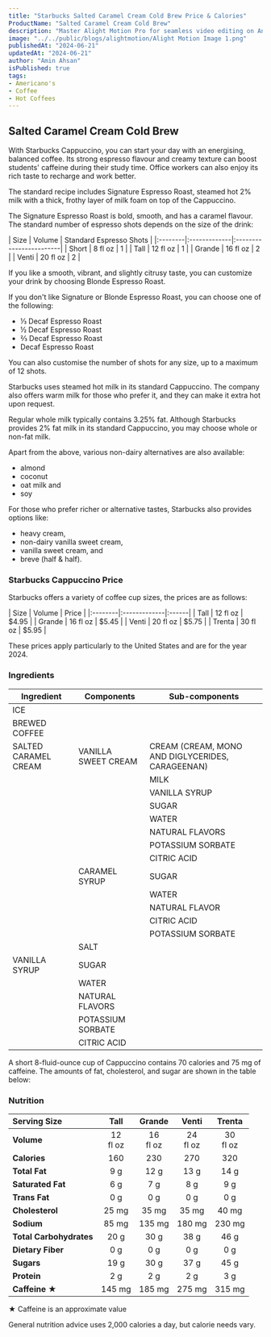 ```yaml
---
title: "Starbucks Salted Caramel Cream Cold Brew Price & Calories"
ProductName: "Salted Caramel Cream Cold Brew" 
description: "Master Alight Motion Pro for seamless video editing on Android, iOS, and Tablets with our ultimate guide, unlocking advanced features and elevating your skills in 2024!"
image: "../../public/blogs/alightmotion/Alight Motion Image 1.png"
publishedAt: "2024-06-21"
updatedAt: "2024-06-21"
author: "Amin Ahsan"
isPublished: true
tags:
- Americano's
- Coffee
- Hot Coffees   
---
```


 
## Salted Caramel Cream Cold Brew 
  
With Starbucks Cappuccino, you can start your day with an energising, balanced coffee. Its strong espresso flavour and creamy texture can boost students' caffeine during their study time. Office workers can also enjoy its rich taste to recharge and work better. 

The standard recipe includes Signature Espresso Roast, steamed hot 2% milk with a thick, frothy layer of milk foam on top of the Cappuccino.

The Signature Espresso Roast is bold, smooth, and has a caramel flavour. The standard number of espresso shots depends on the size of the drink:

<div style={{width:"300px"}}>
| Size    |  Volume      | Standard Espresso Shots |
|:--------|:-------------|:------------------------|
| Short   | 8 fl oz      | 1                       |
| Tall    | 12 fl oz     | 1                       |
| Grande  | 16 fl oz     | 2                       |
| Venti   | 20 fl oz     | 2                       |
</div>

If you like a smooth, vibrant, and slightly citrusy taste, you can customize your drink by choosing Blonde Espresso Roast.

If you don't like Signature or Blonde Espresso Roast, you can choose one of the following:

 - ⅓ Decaf Espresso Roast
 - ½ Decaf Espresso Roast
 - ⅔ Decaf Espresso Roast
 - Decaf Espresso Roast

You can also customise the number of shots for any size, up to a maximum of 12 shots.

Starbucks uses steamed hot milk in its standard Cappuccino. The company also offers warm milk for those who prefer it, and they can make it extra hot upon request.

Regular whole milk typically contains 3.25% fat. Although Starbucks provides 2% fat milk in its standard Cappuccino, you may choose whole or non-fat milk.

Apart from the above, various non-dairy alternatives are also available:
 - almond
 - coconut
 - oat milk and
 - soy

 For those who prefer richer or alternative tastes, Starbucks also provides options like:

- heavy cream,
- non-dairy vanilla sweet cream,
- vanilla sweet cream, and
- breve (half & half).


### Starbucks Cappuccino Price

Starbucks offers a variety of coffee cup sizes, the prices are as follows:

<div style={{width:"300px"}}>
| Size    |   Volume     | Price |
|:--------|:-------------|:------|
| Tall    | 12 fl oz     | $4.95 |
| Grande  | 16 fl oz     | $5.45 |
| Venti   | 20 fl oz     | $5.75 |
| Trenta  | 30 fl oz     | $5.95 |
</div>

These prices apply particularly to the United States and are for the year 2024.


### Ingredients
| Ingredient              | Components                         | Sub-components  |
|-------------------------|------------------------------------|-----------------|
| ICE                     |                                    |                 |
| BREWED COFFEE           |                                    |                 |
| SALTED CARAMEL CREAM    | VANILLA SWEET CREAM                | CREAM (CREAM, MONO AND DIGLYCERIDES, CARAGEENAN) |
|                         |                                    | MILK            |
|                         |                                    | VANILLA SYRUP   |
|                         |                                    | SUGAR           |
|                         |                                    | WATER           |
|                         |                                    | NATURAL FLAVORS |
|                         |                                    | POTASSIUM SORBATE|
|                         |                                    | CITRIC ACID     |
|                         | CARAMEL SYRUP                      | SUGAR           |
|                         |                                    | WATER           |
|                         |                                    | NATURAL FLAVOR  |
|                         |                                    | CITRIC ACID     |
|                         |                                    | POTASSIUM SORBATE|
|                         | SALT                               |                 |
| VANILLA SYRUP           | SUGAR                              |                 |
|                         | WATER                              |                 |
|                         | NATURAL FLAVORS                    |                 |
|                         | POTASSIUM SORBATE                  |                 |
|                         | CITRIC ACID                        |                 |

A short 8-fluid-ounce cup of Cappuccino contains 70 calories and 75 mg of caffeine. The amounts of fat, cholesterol, and sugar are shown in the table below:

### Nutrition

|  Serving Size	            | Tall           | Grande        | Venti   | Trenta   |
|:--------------------------|:--------------:|:-----------:|:--------:|:--------:|
| **Volume**                | 12 <br/> fl oz  | 16 <br/> fl oz |  24 <br/> fl oz | 30 <br/> fl oz |
| **Calories**              | 160             | 230         | 270      | 320      |
| **Total Fat**             | 9 g             | 12 g        | 13 g     | 14  g    |
| **Saturated Fat**         | 6 g             | 7 g         | 8 g      | 9 g      |
| **Trans Fat**             | 0 g             | 0 g         | 0 g      | 0 g      |
| **Cholesterol**           | 25 mg           | 35 mg       | 35 mg    | 40 mg    |
| **Sodium**                | 85 mg           | 135 mg      | 180 mg   | 230 mg   | 
| **Total Carbohydrates**   | 20 g            | 30 g        | 38 g     | 46 g     |
| **Dietary Fiber**         | 0 g             | 0 g         | 0 g      | 0 g      |
| **Sugars**                | 19 g            | 30 g        | 37 g     | 45 g     |
| **Protein**               | 2 g             | 2 g         | 2 g      | 3 g      |
| **Caffeine ★**            | 145 mg          | 185 mg     | 275 mg   | 315 mg   |

★ Caffeine is an approximate value

General nutrition advice uses 2,000 calories a day, but calorie needs vary.